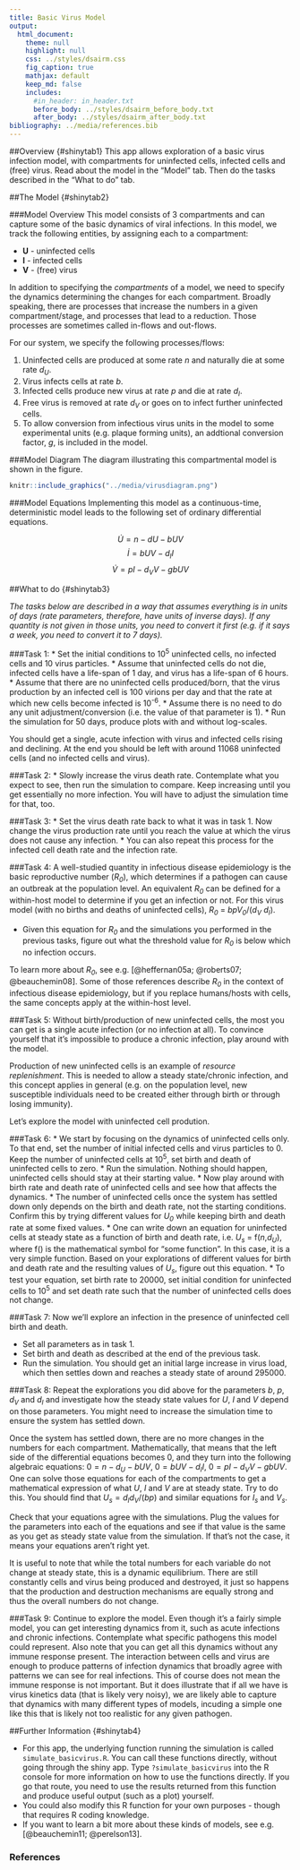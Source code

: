 ```yaml
---
title: Basic Virus Model
output:
  html_document:
    theme: null
    highlight: null
    css: ../styles/dsairm.css
    fig_caption: true
    mathjax: default 
    keep_md: false
    includes:
      #in_header: in_header.txt
      before_body: ../styles/dsairm_before_body.txt
      after_body: ../styles/dsairm_after_body.txt 
bibliography: ../media/references.bib
---
```


##Overview {#shinytab1}
This app allows exploration of a basic virus infection model, with compartments for uninfected cells, infected cells and (free) virus. Read about the model in the "Model" tab. Then do the tasks described in the "What to do" tab.


##The Model {#shinytab2}

###Model Overview
This model consists of 3 compartments and can capture some of the basic dynamics of viral infections. In this model, we track the following entities, by assigning each to a compartment:

* **U** - uninfected cells 
* **I** - infected cells
* **V** - (free) virus


In addition to specifying the *compartments* of a model, we need to specify the dynamics determining the changes for each compartment. Broadly speaking, there are processes that increase the numbers in a given compartment/stage, and processes that lead to a reduction. Those processes are sometimes called in-flows and out-flows. 

For our system, we specify the following processes/flows: 

1. Uninfected cells are produced at some rate _n_ and naturally die at some rate _d~U~_.
2. Virus infects cells at rate _b_.
3. Infected cells produce new virus at rate _p_ and die at rate _d~I~_.
4. Free virus is removed at rate _d~V~_ or goes on to infect further uninfected cells. 
5. To allow conversion from infectious virus units in the model to some experimental units (e.g. plaque forming units), an addtional conversion factor, _g_, is included in the model.

###Model Diagram
The diagram illustrating this compartmental model is shown in the figure.

```r
knitr::include_graphics("../media/virusdiagram.png")
```


###Model Equations
Implementing this model as a continuous-time, deterministic model leads to the following set of ordinary differential equations. 

$$\dot U = n - dU - bUV$$ 
$$\dot I = bUV - d_I I$$
$$\dot V = pI - d_V V - gb UV$$




##What to do {#shinytab3}

*The tasks below are described in a way that assumes everything is in units of days (rate parameters, therefore, have units of inverse days). If any quantity is not given in those units, you need to convert it first (e.g. if it says a week, you need to convert it to 7 days).*



###Task 1: 
* Set the initial conditions to 10^5^ uninfected cells, no infected cells and 10 virus particles.
* Assume that uninfected cells do not die, infected cells have a life-span of 1 day, and virus has a life-span of 6 hours.
* Assume that there are no uninfected cells produced/born, that the virus production by an infected cell is 100 virions per day and that the rate at which new cells become infected is 10^-6^.
* Assume there is no need to do any unit adjustment/conversion (i.e. the value of that parameter is 1).
* Run the simulation for 50 days, produce plots with and without log-scales.  

You should get a single, acute infection with virus and infected cells rising and declining. At the end you should be left with around 11068 uninfected cells (and no infected cells and virus).


###Task 2: 
* Slowly increase the virus death rate. Contemplate what you expect to see, then run the simulation to compare. Keep increasing until you get essentially no more infection. You will have to adjust the simulation time for that, too.

###Task 3: 
* Set the virus death rate back to what it was in task 1. Now change the virus production rate until you reach the value at which the virus does not cause any infection.
* You can also repeat this process for the infected cell death rate and the infection rate.

###Task 4: 
A well-studied quantity in infectious disease epidemiology is the basic reproductive number (*R~0~*), which determines if a pathogen can cause an outbreak at the population level. An equivalent *R~0~* can be defined for a within-host model to determine if you get an infection or not. For this virus model (with no births and deaths of uninfected cells), *R~0~* = *bpV~0~*/(*d~V~ d~I~*). 

* Given this equation for *R~0~* and the simulations you performed in the previous tasks, figure out what the threshold value for *R~0~* is below which no infection occurs.

To learn more about *R~0~*, see e.g. [@heffernan05a; @roberts07; @beauchemin08]. Some of those references describe *R~0~* in the context of infectious disease epidemiology, but if you replace humans/hosts with cells, the same concepts apply at the within-host level.

###Task 5: 
Without birth/production of new uninfected cells, the most you can get is a single acute infection (or no infection at all). To convince yourself that it's impossible to produce a chronic infection, play around with the model.

Production of new uninfected cells is an example of _resource replenishment_. This is needed to allow a steady state/chronic infection, and this concept applies in general (e.g. on the population level, new susceptible individuals need to be created either through birth or through losing immunity). 

Let's explore the model with uninfected cell prodution. 

###Task 6: 
* We start by focusing on the dynamics of uninfected cells only. To that end, set the number of initial infected cells and virus particles to 0. Keep the number of uninfected cells at 10^5^, set birth and death of uninfected cells to zero.
* Run the simulation. Nothing should happen, uninfected cells should stay at their starting value.
* Now play around with birth rate and death rate of uninfected cells and see how that affects the dynamics.
* The number of uninfected cells once the system has settled down only depends on the birth and death rate, not the starting conditions. Confirm this by trying different values for *U~0~* while keeping birth and death rate at some fixed values.
* One can write down an equation for uninfected cells at steady state as a function of birth and death rate, i.e. *U~s~* = f(*n*,*d~U~*), where f() is the mathematical symbol for "some function". In this case, it is a very simple function. Based on your explorations of different values for birth and death rate and the resulting values of *U~s~*, figure out this equation.
* To test your equation, set birth rate to 20000, set initial condition for uninfected cells to 10^5^ and set death rate such that the number of uninfected cells does not change.

###Task 7: 
Now we'll explore an infection in the presence of uninfected cell birth and death. 

* Set all parameters as in task 1. 
* Set birth and death as described at the end of the previous task.
* Run the simulation. You should get an initial large increase in virus load, which then settles down and reaches a steady state of around 295000.

###Task 8: 
Repeat the explorations you did above for the parameters _b_, _p_, _d~V~_ and _d~I~_ and investigate how the steady state values for _U_, _I_ and _V_ depend on those parameters. You might need to increase the simulation time to ensure the system has settled down.

Once the system has settled down, there are no more changes in the numbers for each compartment. Mathematically, that means that the left side of the differential equations becomes 0, and they turn into the following algebraic equations:
$0 = n - d_U - bUV$, $0 = bUV - d_I I$, $0 = pI - d_V V - gb UV$. One can solve those equations for each of the compartments to get a mathematical expression of what _U_, _I_ and _V_ are at steady state. Try to do this. You should find that $U_s = d_I d_V/(bp)$ and similar equations for $I_s$ and $V_s$.

Check that your equations agree with the simulations. Plug the values for the parameters into each of the equations and see if that value is the same as you get as steady state value from the simulation. If that's not the case, it means your equations aren't right yet.

It is useful to note that while the total numbers for each variable do not change at steady state, this is a dynamic equilibrium. There are still constantly cells and virus being produced and destroyed, it just so happens that the production and destruction mechanisms are equally strong and thus the overall numbers do not change.

###Task 9: 
Continue to explore the model. Even though it's a fairly simple model, you can get interesting dynamics from it, such as acute infections and chronic infections. Contemplate what specific pathogens this model could represent. Also note that you can get all this dynamics without any immune response present. The interaction between cells and virus are enough to produce patterns of infection dynamics that broadly agree with patterns we can see for real infections. This of course does not mean the immune response is not important. But it does illustrate that if all we have is virus kinetics data (that is likely very noisy), we are likely able to capture that dynamics with many different types of models, incuding a simple one like this that is likely not too realistic for any given pathogen. 

##Further Information {#shinytab4}

* For this app, the underlying function running the simulation is called `simulate_basicvirus.R`. You can call these functions directly, without going through the shiny app. Type `?simulate_basicvirus` into the R console for more information on how to use the functions directly. If you go that route, you need to use the results returned from this function and produce useful output (such as a plot) yourself. 
* You could also modify this R function for your own purposes - though that requires R coding knowledge.
* If you want to learn a bit more about these kinds of models, see e.g. [@beauchemin11; @perelson13]. 


### References


